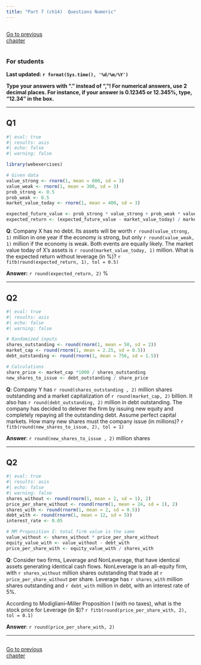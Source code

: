 ```yaml
---
title: "Part 7 (ch14)  Questions Numeric"
---
```


::: {style="display: flex; justify-content: space-between; width: 100%;"}
[Go to previous chapter](p6num.qmd){.btn .btn-primary role="button" data-toggle="tool" style="margin-right: 430px;"}
:::


::: {.callout-note}
### For students

**Last updated: `r format(Sys.time(), '%d/%m/%Y')`  **

**Type your answers with "." instead of ","! For numerical answers, use 2 decimal places. For instance, if your answer is 0.12345 or 12.345%, type, "12.34" in the box.**

:::

___


## Q1

```r
#| eval: true
#| results: asis
#| echo: false
#| warning: false

library(webexercises)

# Given data
value_strong <- rnorm(1, mean = 600, sd = 3)
value_weak <- rnorm(1, mean = 300, sd = 3)
prob_strong <- 0.5
prob_weak <- 0.5
market_value_today <- rnorm(1, mean = 400, sd = 3)

expected_future_value <- prob_strong * value_strong + prob_weak * value_weak
expected_return <- (expected_future_value - market_value_today) / market_value_today * 100


```


**Q**: Company X has no debt. Its assets will be worth `r round(value_strong, 1)` million in one year if the economy is strong, but only `r round(value_weak, 1)` million if the economy is weak. Both events are equally likely. The market value today of X's assets is `r round(market_value_today, 1)` million. What is the expected return without leverage (in %)? `r fitb(round(expected_return, 1), tol = 0.5)`

**Answer:** `r round(expected_return, 2)` %

___




## Q2

```r
#| eval: true
#| results: asis
#| echo: false
#| warning: false

# Randomized inputs
shares_outstanding <- round(rnorm(1, mean = 50, sd = 2))
market_cap <- round(rnorm(1, mean = 2.25, sd = 0.5))
debt_outstanding <- round(rnorm(1, mean = 756, sd = 1.5))

# Calculations
share_price <- market_cap *1000 / shares_outstanding
new_shares_to_issue <- debt_outstanding / share_price
```

**Q**: Company Y  has `r round(shares_outstanding , 2)` million shares outstanding and a market capitalization of `r round(market_cap, 2)` billion. It also has `r round(debt_outstanding, 2)` million in debt outstanding. The company  has decided to delever the firm by issuing new equity and completely repaying all the outstanding debt. Assume perfect capital markets. How many new shares must the company issue (in millions)? `r fitb(round(new_shares_to_issue, 2), tol = 1)`

**Answer**: `r round(new_shares_to_issue , 2)` million shares



___


## Q2

```r
#| eval: true
#| results: asis
#| echo: false
#| warning: false
shares_without <- round(rnorm(1, mean = 2, sd = 1), 2)
price_per_share_without <- round(rnorm(1, mean = 24, sd = 1), 2)
shares_with <- round(rnorm(1, mean = 2, sd = 0.5))
debt_with <- round(rnorm(1, mean = 12, sd = 5))
interest_rate <- 0.05

# MM Proposition I: total firm value is the same
value_without <- shares_without * price_per_share_without
equity_value_with <- value_without - debt_with
price_per_share_with <- equity_value_with / shares_with

```

**Q**: Consider two firms, Leverage and NonLeverage, that have identical assets generating identical cash flows. NonLeverage is an all-equity firm, with `r shares_without` million shares outstanding that trade at `r price_per_share_without` per share. Leverage has `r shares_with` million  shares outstanding and `r debt_with` million in debt, with an interest rate of 5%.

According to Modigliani–Miller Proposition I (with no taxes), what is the stock price for Leverage (in $)? `r fitb(round(price_per_share_with, 2), tol = 0.1)`

**Answer**: `r round(price_per_share_with, 2)`

___
::: {style="display: flex; justify-content: space-between; width: 100%;"}
[Go to previous chapter](p6num.qmd){.btn .btn-primary role="button" data-toggle="tool" style="margin-right: 430px;"}
:::